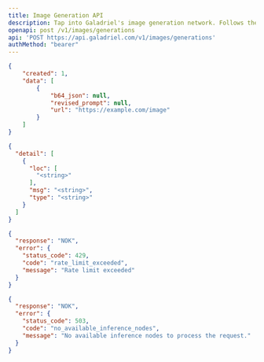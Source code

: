 ```yaml
---
title: Image Generation API
description: Tap into Galadriel's image generation network. Follows the same schema as OpenAI's image generation API.
openapi: post /v1/images/generations
api: 'POST https://api.galadriel.com/v1/images/generations'
authMethod: "bearer"
---
```


<ResponseExample>

```json 200
{
    "created": 1,
    "data": [
        {
            "b64_json": null,
            "revised_prompt": null,
            "url": "https://example.com/image"
        }
    ]
}
```

```json 422
{
  "detail": [
    {
      "loc": [
        "<string>"
      ],
      "msg": "<string>",
      "type": "<string>"
    }
  ]
}
```

```json 429
{
  "response": "NOK",
  "error": {
    "status_code": 429,
    "code": "rate_limit_exceeded",
    "message": "Rate limit exceeded"
  }
}
```


```json 503
{
  "response": "NOK",
  "error": {
    "status_code": 503,
    "code": "no_available_inference_nodes",
    "message": "No available inference nodes to process the request."
  }
}
```

</ResponseExample>
